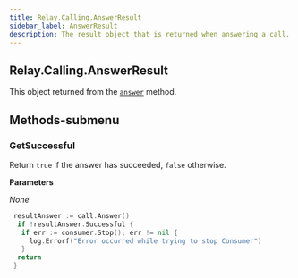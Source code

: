 ```yaml
---
title: Relay.Calling.AnswerResult
sidebar_label: AnswerResult
description: The result object that is returned when answering a call.
---
```


[link]: /sdks/reference/realtime-sdk/v2/sdks/golang/calling/call#answer

## Relay.Calling.AnswerResult

This object returned from the [`answer`][link] method.

## Methods-submenu

### GetSuccessful

Return `true` if the answer has succeeded, `false` otherwise.

**Parameters**

_None_

```go
 resultAnswer := call.Answer()
  if !resultAnswer.Successful {
   if err := consumer.Stop(); err != nil {
     log.Errorf("Error occurred while trying to stop Consumer")
   }
  return
 }
```